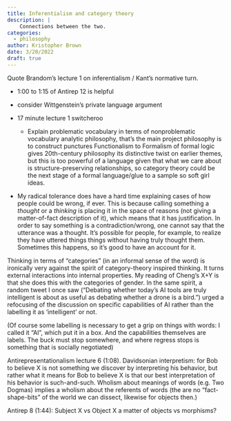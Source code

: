 ```yaml
---
title: Inferentialism and category theory
description: |
    Connections between the two.
categories:
  - philosophy
author: Kristopher Brown
date: 3/20/2022
draft: true
---
```


Quote Brandom's lecture 1 on inferentialism / Kant's normative turn.

- 1:00 to 1:15 of Antirep 12 is helpful

- consider Wittgenstein's private language argument

- 17 minute lecture 1 switcheroo
    - Explain problematic vocabulary in terms of nonproblematic vocabulary 
      analytic philosophy, that's the main project philosophy is to construct 
      punctures Functionalism to Formalism of formal logic gives 20th-century 
      philosophy its distinctive twist on earlier themes, but this is too 
      powerful of a language given that what we care about is 
      structure-preserving relationships, so category theory could be the next 
      stage of a formal language/glue to a sample so soft girl ideas.

- My radical tolerance does have a hard time explaining cases of how people 
 could be wrong, if ever. This is because calling something a *thought* or a 
 *thinking* is placing it in the space of reasons (not giving a matter-of-fact 
 description of it), which means that it has justification. In order to say 
 something is a contradiction/wrong, one cannot say that the utterance was a 
 thought. It's possible for people, for example, to realize they have uttered 
 things things without having truly thought them. Sometimes this happens, so 
 it's good to have an account for it.

Thinking in terms of "categories" (in an informal sense of the word) is 
ironically very against the spirit of category-theory inspired thinking. It 
turns external interactions into internal properties. My reading of Cheng's X+Y
is that she does this with the categories of gender. In the same spirit, a 
random tweet I once saw ("Debating whether today's AI tools are truly 
intelligent is about as useful as debating whether a drone is a bird.") urged a 
refocusing of the discussion on specific capabilities of AI rather than the 
labelling it as 'intelligent' or not.

(Of course some labelling is necessary to get a grip on things with words: I called it "AI", which put it in a box. And the capabilities themselves are labels. The buck must stop somewhere, and where regress stops is something that is socially negotiated)

Antirepresentationalism lecture 6 (1:08). Davidsonian interpretism: for Bob to 
believe X is not something we discover by interpreting his behavior, but rather 
what it means for Bob to believe X is that our best interpretation of his 
behavior is such-and-such. Wholism about meanings of words (e.g. Two Dogmas) 
implies a wholism about the referents of words (the are no "fact-shape-bits" of 
the world we can dissect, likewise for objects then.)

Antirep 8 (1:44): Subject X vs Object X a matter of objects vs morphisms?